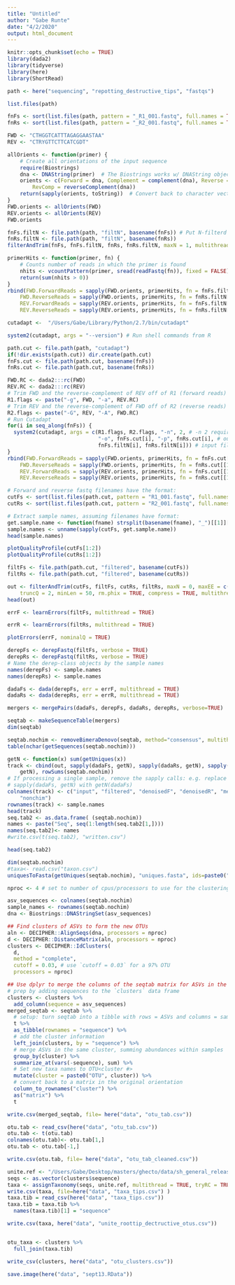 ```yaml
---
title: "Untitled"
author: "Gabe Runte"
date: "4/2/2020"
output: html_document
---
```


```r
knitr::opts_chunk$set(echo = TRUE)
library(dada2)
library(tidyverse)
library(here)
library(ShortRead)
```

```r
path <- here("sequencing", "repotting_destructive_tips", "fastqs")
```

```r
list.files(path)
```

```r
fnFs <- sort(list.files(path, pattern = "_R1_001.fastq", full.names = TRUE))
fnRs <- sort(list.files(path, pattern = "_R2_001.fastq", full.names = TRUE))

FWD <- "CTHGGTCATTTAGAGGAASTAA"
REV <- "CTRYGTTCTTCATCGDT"

allOrients <- function(primer) {
    # Create all orientations of the input sequence
    require(Biostrings)
    dna <- DNAString(primer)  # The Biostrings works w/ DNAString objects rather than character vectors
    orients <- c(Forward = dna, Complement = complement(dna), Reverse = reverse(dna), 
        RevComp = reverseComplement(dna))
    return(sapply(orients, toString))  # Convert back to character vector
}
FWD.orients <- allOrients(FWD)
REV.orients <- allOrients(REV)
FWD.orients

fnFs.filtN <- file.path(path, "filtN", basename(fnFs)) # Put N-filterd files in filtN/ subdirectory
fnRs.filtN <- file.path(path, "filtN", basename(fnRs))
filterAndTrim(fnFs, fnFs.filtN, fnRs, fnRs.filtN, maxN = 1, multithread = TRUE)

primerHits <- function(primer, fn) {
    # Counts number of reads in which the primer is found
    nhits <- vcountPattern(primer, sread(readFastq(fn)), fixed = FALSE)
    return(sum(nhits > 0))
}
rbind(FWD.ForwardReads = sapply(FWD.orients, primerHits, fn = fnFs.filtN[[1]]), 
    FWD.ReverseReads = sapply(FWD.orients, primerHits, fn = fnRs.filtN[[1]]), 
    REV.ForwardReads = sapply(REV.orients, primerHits, fn = fnFs.filtN[[1]]), 
    REV.ReverseReads = sapply(REV.orients, primerHits, fn = fnRs.filtN[[1]]))
```

```r
cutadapt <-  "/Users/Gabe/Library/Python/2.7/bin/cutadapt"

system2(cutadapt, args = "--version") # Run shell commands from R

path.cut <- file.path(path, "cutadapt")
if(!dir.exists(path.cut)) dir.create(path.cut)
fnFs.cut <- file.path(path.cut, basename(fnFs))
fnRs.cut <- file.path(path.cut, basename(fnRs))

FWD.RC <- dada2:::rc(FWD)
REV.RC <- dada2:::rc(REV)
# Trim FWD and the reverse-complement of REV off of R1 (forward reads)
R1.flags <- paste("-g", FWD, "-a", REV.RC) 
# Trim REV and the reverse-complement of FWD off of R2 (reverse reads)
R2.flags <- paste("-G", REV, "-A", FWD.RC) 
# Run Cutadapt
for(i in seq_along(fnFs)) {
  system2(cutadapt, args = c(R1.flags, R2.flags, "-n", 2, # -n 2 required to remove FWD and REV from reads
                             "-o", fnFs.cut[i], "-p", fnRs.cut[i], # output files
                             fnFs.filtN[i], fnRs.filtN[i])) # input files
}
rbind(FWD.ForwardReads = sapply(FWD.orients, primerHits, fn = fnFs.cut[[1]]), 
    FWD.ReverseReads = sapply(FWD.orients, primerHits, fn = fnRs.cut[[1]]), 
    REV.ForwardReads = sapply(REV.orients, primerHits, fn = fnFs.cut[[1]]), 
    REV.ReverseReads = sapply(REV.orients, primerHits, fn = fnRs.cut[[1]]))

```

```r
# Forward and reverse fastq filenames have the format:
cutFs <- sort(list.files(path.cut, pattern = "R1_001.fastq", full.names = TRUE))
cutRs <- sort(list.files(path.cut, pattern = "R2_001.fastq", full.names = TRUE))

# Extract sample names, assuming filenames have format:
get.sample.name <- function(fname) strsplit(basename(fname), "_")[[1]][1]
sample.names <- unname(sapply(cutFs, get.sample.name))
head(sample.names)

```


```r

plotQualityProfile(cutFs[1:2])
plotQualityProfile(cutRs[1:2])

```

```r
filtFs <- file.path(path.cut, "filtered", basename(cutFs))
filtRs <- file.path(path.cut, "filtered", basename(cutRs))
```


```r
out <- filterAndTrim(cutFs, filtFs, cutRs, filtRs, maxN = 0, maxEE = c(2, 2), 
    truncQ = 2, minLen = 50, rm.phix = TRUE, compress = TRUE, multithread = TRUE)  # on windows, set multithread = FALSE
head(out)
```

```r
errF <- learnErrors(filtFs, multithread = TRUE)
```

```r
errR <- learnErrors(filtRs, multithread = TRUE)
```

```r

plotErrors(errF, nominalQ = TRUE)
```

```r
derepFs <- derepFastq(filtFs, verbose = TRUE)
derepRs <- derepFastq(filtRs, verbose = TRUE)
# Name the derep-class objects by the sample names
names(derepFs) <- sample.names
names(derepRs) <- sample.names

```

```r
dadaFs <- dada(derepFs, err = errF, multithread = TRUE)
dadaRs <- dada(derepRs, err = errR, multithread = TRUE)
```

```r
mergers <- mergePairs(dadaFs, derepFs, dadaRs, derepRs, verbose=TRUE)
```

```r
seqtab <- makeSequenceTable(mergers)
dim(seqtab)
```

```r
seqtab.nochim <- removeBimeraDenovo(seqtab, method="consensus", multithread=TRUE, verbose=TRUE)
table(nchar(getSequences(seqtab.nochim)))
```

```r
getN <- function(x) sum(getUniques(x))
track <- cbind(out, sapply(dadaFs, getN), sapply(dadaRs, getN), sapply(mergers, 
    getN), rowSums(seqtab.nochim))
# If processing a single sample, remove the sapply calls: e.g. replace
# sapply(dadaFs, getN) with getN(dadaFs)
colnames(track) <- c("input", "filtered", "denoisedF", "denoisedR", "merged", 
    "nonchim")
rownames(track) <- sample.names
head(track)
seq.tab2 <- as.data.frame( (seqtab.nochim))
names <- paste("Seq", seq(1:length(seq.tab2[1,])))
names(seq.tab2)<- names
#write.csv(t(seq.tab2), "written.csv")

head(seq.tab2)

dim(seqtab.nochim)
#taxa<- read.csv("taxon.csv")
uniquesToFasta(getUniques(seqtab.nochim), "uniques.fasta", ids=paste0("Seq", seq(length(getUniques(seqtab.nochim)))))
```

```r
nproc <- 4 # set to number of cpus/processors to use for the clustering

asv_sequences <- colnames(seqtab.nochim)
sample_names <- rownames(seqtab.nochim)
dna <- Biostrings::DNAStringSet(asv_sequences)

## Find clusters of ASVs to form the new OTUs
aln <- DECIPHER::AlignSeqs(dna, processors = nproc)
d <- DECIPHER::DistanceMatrix(aln, processors = nproc)
clusters <- DECIPHER::IdClusters(
  d, 
  method = "complete",
  cutoff = 0.03, # use `cutoff = 0.03` for a 97% OTU 
  processors = nproc)

## Use dplyr to merge the columns of the seqtab matrix for ASVs in the same OTU
# prep by adding sequences to the `clusters` data frame
clusters <- clusters %>%
  add_column(sequence = asv_sequences)
merged_seqtab <- seqtab %>%
  # setup: turn seqtab into a tibble with rows = ASVs and columns = samples
  t %>%
  as_tibble(rownames = "sequence") %>%
  # add the cluster information
  left_join(clusters, by = "sequence") %>%
  # merge ASVs in the same cluster, summing abundances within samples
  group_by(cluster) %>%
  summarize_at(vars(-sequence), sum) %>%
  # Set new taxa names to OTU<cluster #> 
  mutate(cluster = paste0("OTU", cluster)) %>%
  # convert back to a matrix in the original orientation
  column_to_rownames("cluster") %>%
  as("matrix") %>%
  t
```

```r
write.csv(merged_seqtab, file= here("data", "otu_tab.csv"))
```

```r
otu.tab <- read_csv(here("data", "otu_tab.csv"))
otu.tab <- t(otu.tab)
colnames(otu.tab)<- otu.tab[1,]
otu.tab <- otu.tab[-1,]

write.csv(otu.tab, file= here("data", "otu_tab_cleaned.csv"))
```

```r

unite.ref <- "/Users/Gabe/Desktop/masters/ghecto/data/sh_general_release_all_10.05.2021/sh_general_release_dynamic_all_10.05.2021.fasta"
seqs <- as.vector(clusters$sequence)
taxa <- assignTaxonomy(seqs, unite.ref, multithread = TRUE, tryRC = TRUE)
write.csv(taxa, file=here("data", "taxa_tips.csv") )
taxa.tib = read_csv(here("data", "taxa_tips.csv")) 
taxa.tib = taxa.tib %>% 
  names(taxa.tib)[1] = "sequence"

write.csv(taxa, here("data", "unite_roottip_dectructive_otus.csv"))


otu_taxa <- clusters %>% 
  full_join(taxa.tib) 

write_csv(clusters, here("data", "otu_clusters.csv"))

save.image(here("data", "sept13.RData"))

```
